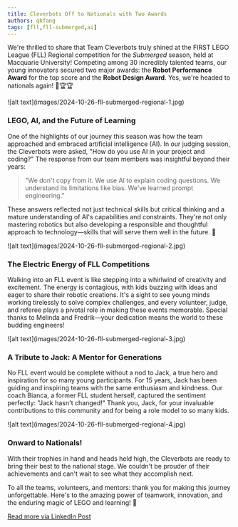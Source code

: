 ```yaml
---
title: Cleverbots Off to Nationals with Two Awards
authors: qkfang
tags: [fll,fll-submerged,ai]
---
```



We're thrilled to share that Team Cleverbots truly shined at the FIRST LEGO League (FLL) Regional competition for the *Submerged* season, held at Macquarie University! Competing among 30 incredibly talented teams, our young innovators secured two major awards: the **Robot Performance Award** for the top score and the **Robot Design Award**. Yes, we're headed to nationals again! 🎉🏆🏆 

<div className="img-grid">
  <div className="img-item">
    ![alt text](images/2024-10-26-fll-submerged-regional-1.jpg)
  </div>
</div>

### LEGO, AI, and the Future of Learning

One of the highlights of our journey this season was how the team approached and embraced artificial intelligence (AI). In our judging session, the Cleverbots were asked, "How do you use AI in your project and coding?" The response from our team members was insightful beyond their years: 

> "We don't copy from it. We use AI to explain coding questions. We understand its limitations like bias. We've learned prompt engineering."

These answers reflected not just technical skills but critical thinking and a mature understanding of AI's capabilities and constraints. They're not only mastering robotics but also developing a responsible and thoughtful approach to technology—skills that will serve them well in the future. 🌟

<div className="img-grid">
  <div className="img-item">
    ![alt text](images/2024-10-26-fll-submerged-regional-2.jpg)
  </div>
</div>

### The Electric Energy of FLL Competitions

Walking into an FLL event is like stepping into a whirlwind of creativity and excitement. The energy is contagious, with kids buzzing with ideas and eager to share their robotic creations. It's a sight to see young minds working tirelessly to solve complex challenges, and every volunteer, judge, and referee plays a pivotal role in making these events memorable. Special thanks to Melinda and Fredrik—your dedication means the world to these budding engineers!

<div className="img-grid">
  <div className="img-item">
    ![alt text](images/2024-10-26-fll-submerged-regional-3.jpg)
  </div>
</div>

### A Tribute to Jack: A Mentor for Generations

No FLL event would be complete without a nod to Jack, a true hero and inspiration for so many young participants. For 15 years, Jack has been guiding and inspiring teams with the same enthusiasm and kindness. Our coach Bianca, a former FLL student herself, captured the sentiment perfectly: "Jack hasn't changed!" Thank you, Jack, for your invaluable contributions to this community and for being a role model to so many kids.

<div className="img-grid">
  <div className="img-item">
    ![alt text](images/2024-10-26-fll-submerged-regional-4.jpg)
  </div>
</div>

### Onward to Nationals!

With their trophies in hand and heads held high, the Cleverbots are ready to bring their best to the national stage. We couldn't be prouder of their achievements and can't wait to see what they accomplish next.

To all the teams, volunteers, and mentors: thank you for making this journey unforgettable. Here's to the amazing power of teamwork, innovation, and the enduring magic of LEGO and learning! 🚀



<a href="https://www.linkedin.com/posts/qkfang_submerged-cleverbots-lego-activity-7255899196304601088-l5Fm" target="_blank">Read more via LinkedIn Post</a>
